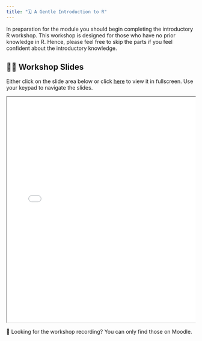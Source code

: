 ```yaml
---
title: "🗓️ A Gentle Introduction to R"
---
```


In preparation for the module you should begin completing the introductory R workshop. This workshop is designed for those who have no prior knowledge in R. Hence, please feel free to skip the parts if you feel confident about the introductory knowledge.

## 👨‍🏫 Workshop Slides

Either click on the slide area below or click [here](https://github.com/brksnmz/SOCS0100/blob/master/2024/workshop/rworkshop/rworkshop.pdf) to view it in fullscreen. Use your keypad to navigate the slides.

::: {.container style="position: relative;overflow: hidden;width: 100%;min-height:600px;"}
<iframe src="/2024/workshop/rworkshop/rworkshop.pdf" style="position=absolute;top: 0;left: 0;bottom: 0;right: 0;width: 100%;min-height:600px;"></iframe>
:::

🎥 Looking for the workshop recording? You can only find those on Moodle.
